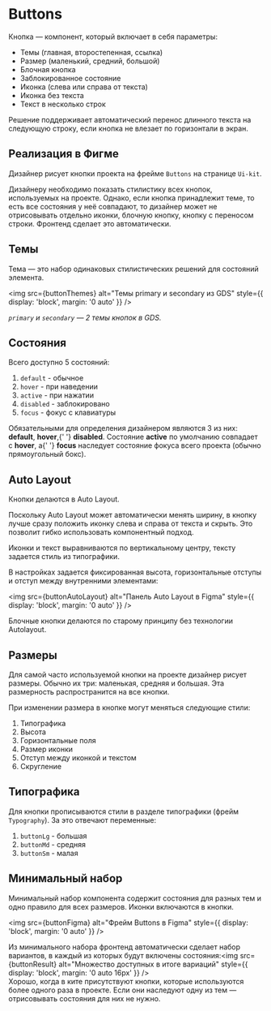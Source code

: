 
<Meta title="Design / Buttons" />

# Buttons

Кнопка — компонент, который включает в себя параметры:

-   Темы (главная, второстепенная, ссылка)
-   Размер (маленький, средний, большой)
-   Блочная кнопка
-   Заблокированное состояние
-   Иконка (слева или справа от текста)
-   Иконка без текста
-   Текст в несколько строк

<Note icon="👉🏿">
    Решение поддерживает автоматический перенос длинного текста на следующую строку, если кнопка не влезает по
    горизонтали в экран.
</Note>
<br />

## Реализация в Фигме

Дизайнер рисует кнопки проекта на фрейме `Buttons` на странице `Ui-kit`.

Дизайнеру необходимо показать стилистику всех кнопок, используемых на проекте. Однако, если кнопка принадлежит теме, то есть все состояния у неё совпадают, то дизайнер может не отрисовывать отдельно иконки, блочную кнопку, кнопку с переносом строки. Фронтенд сделает это автоматически.

## Темы

Тема — это набор одинаковых стилистических решений для состояний элемента.

<img src={buttonThemes} alt="Темы primary и secondary из GDS" style={{ display: 'block', margin: '0 auto' }} />

_`primary` и `secondary` — 2 темы кнопок в GDS._

## Состояния

Всего доступно 5 состояний:

1. `default` - обычное
1. `hover` - при наведении
1. `active` - при нажатии
1. `disabled` - заблокировано
1. `focus` - фокус с клавиатуры

<Note icon="👉🏿">
    Обязательными для определения дизайнером являются 3 из них: <strong>default</strong>, <strong>hover</strong>,{' '}
    <strong>disabled</strong>. Состояние <strong>active</strong> по умолчанию совпадает с <strong>hover</strong>, а{' '}
    <strong>focus</strong> наследует состояние фокуса всего проекта (обычно прямоугольный бокс).
</Note>

## Auto Layout

Кнопки делаются в Auto Layout.

Поскольку Auto Layout может автоматически менять ширину, в кнопку лучше сразу положить иконку слева и справа от текста и скрыть. Это позволит гибко использовать компонентный подход.

Иконки и текст выравниваются по вертикальному центру, тексту задается стиль из типографики.

В настройках задается фиксированная высота, горизонтальные отступы и отступ между внутренними элементами:

<img src={buttonAutoLayout} alt="Панель Auto Layout в Figma" style={{ display: 'block', margin: '0 auto' }} />

Блочные кнопки делаются по старому принципу без технологии Autolayout.

## Размеры

Для самой часто используемой кнопки на проекте дизайнер рисует размеры. Обычно их три: маленькая, средняя и большая. Эта размерность распространится на все кнопки.

При изменении размера в кнопке могут меняться следующие стили:

1. Типографика
1. Высота
1. Горизонтальные поля
1. Размер иконки
1. Отступ между иконкой и текстом
1. Скругление

## Типографика

Для кнопки прописываются стили в разделе типографики (фрейм `Typography`). За это отвечают переменные:

1. `buttonLg` - большая
1. `buttonMd` - средняя
1. `buttonSm` - малая

## Минимальный набор

Минимальный набор компонента содержит состояния для разных тем и одно правило для всех размеров. Иконки включаются в кнопки.

<img src={buttonFigma} alt="Фрейм Buttons в Figma" style={{ display: 'block', margin: '0 auto' }} />

Из минимального набора фронтенд автоматически сделает набор вариантов, в каждый из которых будут включены состояния:<img
src={buttonResult}
alt="Множество доступных в итоге вариаций"
style={{ display: 'block', margin: '0 auto 16px' }}
/>
<br />
<Note icon="👉🏿">
    Хорошо, когда в ките присутствуют кнопки, которые используются более одного раза в проекте. Если они наследуют одну
    из тем — отрисовывать состояния для них не нужно.
</Note>
